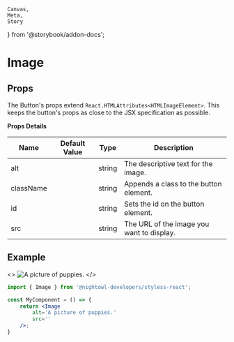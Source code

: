     Canvas,
    Meta,
    Story
} from '@storybook/addon-docs';


<Meta
    component={Image}
    title='Components/Image'
/>

# Image

## Props

The Button's props extend `React.HTMLAttributes<HTMLImageElement>`. This keeps the button's 
props as close to the JSX specification as possible.

**Props Details**

| Name       | Default Value | Type                                 | Description                                                  |
|------------|---------------|--------------------------------------|--------------------------------------------------------------|
| alt        |               | string                               | The descriptive text for the image.                          |
| className  |               | string                               | Appends a class to the button element.                       |
| id         |               | string                               | Sets the id on the button element.                           |
| src        |               | string                               | The URL of the image you want to display.                    |

## Example

<>
    <Image
        alt='A picture of puppies.'
        src=''
    />
</>

```jsx
import { Image } from '@nightowl-developers/styless-react';

const MyComponent = () => {
    return <Image
        alt='A picture of puppies.'
        src=''
    />;
}
```
